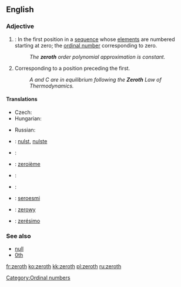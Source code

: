 {{wikipedia}}
==English==
{{ordinalbox|en||0th|1st||first|card=zero}}

===Adjective===
{{en-adj|-}}

# {{mathematics}}: In the first position in a [[sequence]] whose [[element]]s are numbered starting at zero; the [[ordinal number]] corresponding to zero.
#: ''The '''zeroth''' order polynomial approximation is constant.''
# Corresponding to a position preceding the first.
#: ''A and C are in equilibrium following the '''Zeroth''' Law of Thermodynamics.''

====Translations====
{{trans-top|ordinal number corresponding to zero}}
* Czech: {{t|cs|nultý|m}}
* Hungarian: {{t+|hu|nulladik}}
{{trans-mid}}
* Russian: {{t|ru|нулевой|sc=Cyrl|tr=nul'evój}}
{{trans-bottom}}

{{trans-top|corresponding to a position preceding the first}}
{{trans-mid}}
{{trans-bottom}}

{{checktrans-top}}
* {{ttbc|Dutch}}: [[nulst]], [[nulste]]
* {{ttbc|Esperanto}}: {{t-|eo|nula|xs=Esperanto}}
* {{ttbc|French}}: [[zeroième]]
* {{ttbc|Italian}}: {{t-|it|zeresimo}}
{{trans-mid}}
* {{ttbc|Norwegian}}: {{t-|no|nulte}}
* {{ttbc|Novial}}: [[seroesmi]]
* {{ttbc|Polish}}: [[zerowy]]
* {{ttbc|Portuguese}}: [[zerésimo]]
{{trans-bottom}}

===See also===
* [[null]]
* [[0th]]

[[Category:Ordinal numbers]]

[[fr:zeroth]]
[[ko:zeroth]]
[[kk:zeroth]]
[[pl:zeroth]]
[[ru:zeroth]]